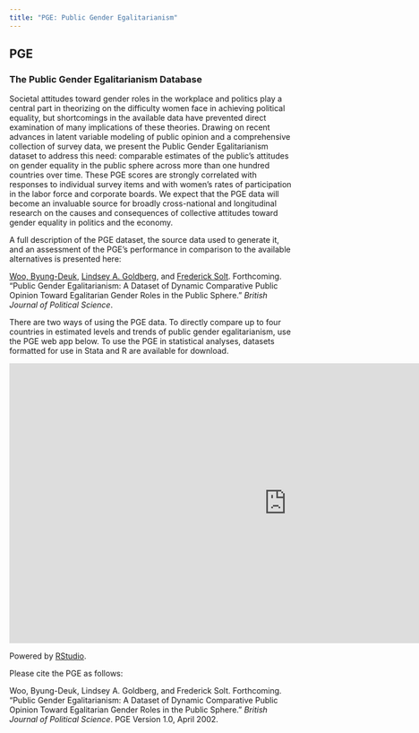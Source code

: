 ```yaml
---
title: "PGE: Public Gender Egalitarianism"
---
```


## PGE

### The Public Gender Egalitarianism Database

Societal attitudes toward gender roles in the workplace and politics play a central part in theorizing on the difficulty women face in achieving political equality, but shortcomings in the available data have prevented direct examination of many implications of these theories.
Drawing on recent advances in latent variable modeling of public opinion and a comprehensive collection of survey data, we present the Public Gender Egalitarianism dataset to address this need: comparable estimates of the public's attitudes on gender equality in the public sphere across more than one hundred countries over time.
These PGE scores are strongly correlated with responses to individual survey items and with women's rates of participation in the labor force and corporate boards.
We expect that the PGE data will become an invaluable source for broadly cross-national and longitudinal research on the causes and consequences of collective attitudes toward gender equality in politics and the economy.

A full description of the PGE dataset, the source data used to generate it, and an assessment of the PGE's performance in comparison to the available alternatives is presented here:

[Woo, Byung-Deuk](https://www.byung-deuk-woo.org), [Lindsey A. Goldberg](https://www.lindsey-allemang-goldberg.com), and [Frederick Solt](https://fsolt.org). Forthcoming. "Public Gender Egalitarianism: A Dataset of Dynamic Comparative Public Opinion Toward Egalitarian Gender Roles in the Public Sphere." _British Journal of Political Science_.

There are two ways of using the PGE data.  To directly compare up to four countries in estimated levels and trends of public gender egalitarianism, use the PGE web app below.  To use the PGE in statistical analyses, datasets formatted for use in Stata and R are available for download.

<!-- <a class="button" href="swiid_source/">Explore the Source Data</a> -->
<!-- <a class="button" href="swiid_faq/">SWIID FAQ</a> -->
<!-- <a class="button" href="swiid_downloads/">Download the SWIID</a> -->

<iframe src="https://fsolt.shinyapps.io/pgeweb" style="border: none; width: 990px; height: 500px"></iframe>

Powered by [RStudio](http://shiny.rstudio.com). 

Please cite the PGE as follows:

Woo, Byung-Deuk, Lindsey A. Goldberg, and Frederick Solt. Forthcoming. "Public Gender Egalitarianism: A Dataset of Dynamic Comparative Public Opinion Toward Egalitarian Gender Roles in the Public Sphere." _British Journal of Political Science_. PGE Version 1.0, April 2002.

